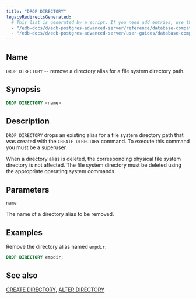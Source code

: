 ```yaml
---
title: "DROP DIRECTORY"
legacyRedirectsGenerated:
  # This list is generated by a script. If you need add entries, use the `legacyRedirects` key.
  - "/edb-docs/d/edb-postgres-advanced-server/reference/database-compatibility-for-oracle-developers-reference-guide/9.6/Database_Compatibility_for_Oracle_Developers_Reference_Guide.1.060.html"
  - "/edb-docs/d/edb-postgres-advanced-server/user-guides/database-compatibility-for-oracle-developers-guide/9.5/Database_Compatibility_for_Oracle_Developers_Guide.1.088.html"
---
```


<div id="drop_directory" class="registered_link"></div>

## Name

`DROP DIRECTORY` -- remove a directory alias for a file system directory path.

## Synopsis

```sql
DROP DIRECTORY <name>
```

## Description

`DROP DIRECTORY` drops an existing alias for a file system directory path that was created with the `CREATE DIRECTORY` command. To execute this command you must be a superuser.

When a directory alias is deleted, the corresponding physical file system directory is not affected. The file system directory must be deleted using the appropriate operating system commands.

## Parameters

`name`

 The name of a directory alias to be removed.

## Examples

Remove the directory alias named `empdir`:

```sql
DROP DIRECTORY empdir;
```

## See also

[CREATE DIRECTORY](22_create_directory/#create_directory), [ALTER DIRECTORY](02_alter_directory/#alter_directory)
